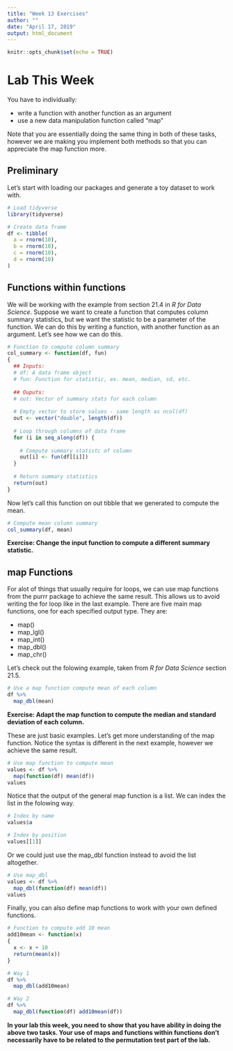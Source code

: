 ```yaml
---
title: "Week 13 Exercises"
author: ""
date: "April 17, 2019"
output: html_document
---
```


```r
knitr::opts_chunk$set(echo = TRUE)
```

# Lab This Week

You have to individually:

  * write a function with another function as an argument
  * use a new data manipulation function called "map"  
  
Note that you are essentially doing the same thing in both of these tasks, however we are making you implement both methods so that you can appreciate the map function more.

## Preliminary
  
Let's start with loading our packages and generate a toy dataset to work with.

```r

# Load tidyverse
library(tidyverse)

# Create data frame
df <- tibble(
  a = rnorm(10),
  b = rnorm(10),
  c = rnorm(10),
  d = rnorm(10)
)
```

## Functions within functions

We will be working with the example from section 21.4 in *R for Data Science*. Suppose we want to create a function that computes column summary statistics, but we want the statistic to be a parameter of the function. We can do this by writing a function, with another function as an argument. Let's see how we can do this.

```r

# Function to compute column summary
col_summary <- function(df, fun) 
{
  ## Inputs:
  # df: A data frame object
  # fun: Function for statistic, ex. mean, median, sd, etc.
  
  ## Ouputs:
  # out: Vector of summary stats for each column
  
  # Empty vector to store values - same length as ncol(df)
  out <- vector("double", length(df))
  
  # Loop through columns of data frame
  for (i in seq_along(df)) {
    
    # Compute summary statistc of column
    out[i] <- fun(df[[i]])
  }
  
  # Return summary statistics
  return(out)
}
```

Now let's call this function on out tibble that we generated to compute the mean.

```r

# Compute mean column summary
col_summary(df, mean)
```

**Exercise: Change the input function to compute a different summary statistic.**

## map Functions

For alot of things that usually require for loops, we can use map functions from the purrr package to achieve the same result. This allows us to avoid writing the for loop like in the last example. There are five main map functions, one for each specified output type. They are:

* map()  
* map_lgl()  
* map_int()  
* map_dbl()  
* map_chr()

Let's check out the folowing example, taken from *R for Data Science* section 21.5.

```r

# Use a map function compute mean of each column
df %>%
  map_dbl(mean) 

```

**Exercise: Adapt the map function to compute the median and standard deviation of each column.**

These are just basic examples. Let's get more understanding of the map function. Notice the syntax is different in the next example, however we achieve the same result.

```r

# Use map function to compute mean
values <- df %>%
  map(function(df) mean(df))
values
```

Notice that the output of the general map function is a list. We can index the list in the folowing way.

```r
# Index by name
values$a

# Index by position
values[[1]]
```

Or we could just use the map_dbl function instead to avoid the list altogether.

```r
# Use map_dbl
values <- df %>%
  map_dbl(function(df) mean(df))
values
```

Finally, you can also define map functions to work with your own defined functions.

```r

# Function to compute add 10 mean
add10mean <- function(x)
{
  x <- x + 10
  return(mean(x))
}

# Way 1
df %>%
  map_dbl(add10mean)

# Way 2
df %>%
  map_dbl(function(df) add10mean(df))
```

**In your lab this week, you need to show that you have ability in doing the above two tasks. Your use of maps and functions within functions don't necessarily have to be related to the permutation test part of the lab.**